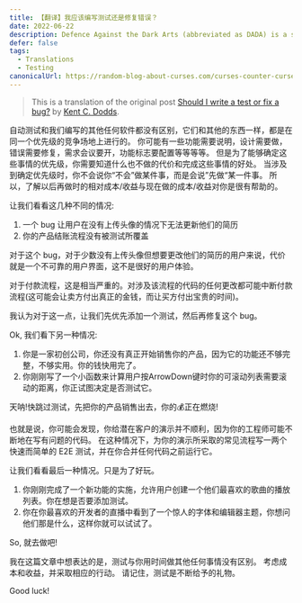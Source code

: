 ```yaml
---
title: 【翻译】我应该编写测试还是修复错误？
date: 2022-06-22
description: Defence Against the Dark Arts (abbreviated as DADA) is a subject taught at Hogwarts School of Witchcraft and Wizardry and Ilvermorny School of Witchcraft and Wizardry.
defer: false
tags:
  - Translations
  - Testing
canonicalUrl: https://random-blog-about-curses.com/curses-counter-curses-and-more
---
```


> This is a translation of the original post
> [Should I write a test or fix a bug?](https://kentcdodds.com/blog/should-i-write-a-test-or-fix-a-bug) by
> [Kent C. Dodds](https://kentcdodds.com/).

自动测试和我们编写的其他任何软件都没有区别，它们和其他的东西一样，都是在同一个优先级的竞争场地上进行的。
你可能有一些功能需要说明，设计需要做，错误需要修复，需求会议要开，功能标志要配置等等等等。
但是为了能够确定这些事情的优先级，你需要知道什么也不做的代价和完成这些事情的好处。
当涉及到确定优先级时，你不会说你“不会”做某件事，而是会说”先做“某一件事。
所以，了解以后再做时的相对成本/收益与现在做的成本/收益对你是很有帮助的。

让我们看看这几种不同的情况:

1. 一个 bug 让用户在没有上传头像的情况下无法更新他们的简历
2. 你的产品结账流程没有被测试所覆盖

对于这个 bug，对于少数没有上传头像但想要更改他们的简历的用户来说，代价就是一个不可靠的用户界面，这不是很好的用户体验。

对于付款流程，这是相当严重的。对涉及该流程的代码的任何更改都可能中断付款流程(这可能会让卖方付出真正的金钱，而让买方付出宝贵的时间)。

我认为对于这一点，让我们先优先添加一个测试，然后再修复这个 bug。

Ok, 我们看下另一种情况:

1. 你是一家初创公司，你还没有真正开始销售你的产品，因为它的功能还不够完整，不够实用。你的钱快用完了。
2. 你刚刚写了一个小函数来计算用户按ArrowDown键时你的可滚动列表需要滚动的距离，你正试图决定是否测试它。

天呐!快跳过测试，先把你的产品销售出去，你的💰正在燃烧!

也就是说，你可能会发现，你给潜在客户的演示并不顺利，因为你的工程师可能不断地在写有问题的代码。
在这种情况下，为你的演示所采取的常见流程写一两个快速而简单的 E2E 测试，并在你合并任何代码之前运行它。

让我们看看最后一种情况。只是为了好玩。

1. 你刚刚完成了一个新功能的实施，允许用户创建一个他们最喜欢的歌曲的播放列表。你在想是否要添加测试。
2. 你在你最喜欢的开发者的直播中看到了一个惊人的字体和编辑器主题，你想问他们那是什么，这样你就可以试试了。

So, 就去做吧!

我在这篇文章中想表达的是，测试与你用时间做其他任何事情没有区别。
考虑成本和收益，并采取相应的行动。
请记住，测试是不断给予的礼物。

Good luck!